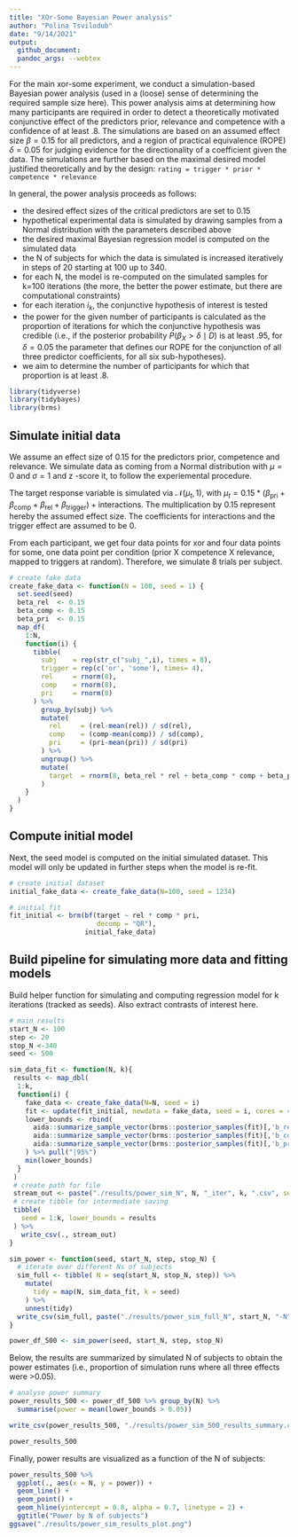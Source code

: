 ```yaml
---
title: "XOr-Some Bayesian Power analysis"
author: "Polina Tsvilodub"
date: "9/14/2021"
output: 
  github_document:
  pandoc_args: --webtex
---
```


For the main xor-some experiment, we conduct a simulation-based Bayesian power analysis (used in a (loose) sense of determining the required sample size here). This power analysis aims at determining how many participants are required in order to detect a theoretically motivated conjunctive effect of the predictors prior, relevance and competence with a confidence of at least .8. The simulations are based on an assumed effect size $\beta = 0.15$ for all predictors, and a region of practical equivalence (ROPE) $\delta = 0.05$ for judging evidence for the directionality of a coefficient given the data. The simulations are further based on the maximal desired model justified theoretically and by the design: `rating = trigger * prior * competence * relevance`

In general, the power analysis proceeds as follows: 

* the desired effect sizes of the critical predictors are set to $0.15$ 
* hypothetical experimental data is simulated by drawing samples from a Normal distribution with the parameters described above 
* the desired maximal Bayesian regression model is computed on the simulated data 
* the N of subjects for which the data is simulated is increased iteratively in steps of 20 starting at 100 up to 340.
* for each N, the model is re-computed on the simulated samples for k=100 iterations (the more, the better the power estimate, but there are computational constraints)
* for each iteration $i_k$, the conjunctive hypothesis of interest is tested 
* the power for the given number of participants is calculated as the proportion of iterations for which the conjunctive hypothesis was credible (i.e., if the posterior probability $P(\beta_X > \delta \mid D)$ is at least $.95$, for $\delta = 0.05$ the parameter that defines our ROPE for the conjunction of all three predictor coefficients, for all six sub-hypotheses).
* we aim to determine the number of participants for which that proportion is at least .8.


```r
library(tidyverse)
library(tidybayes)
library(brms)
```

## Simulate initial data
We assume an effect size of 0.15 for the predictors prior, competence and relevance. We simulate data as coming from a Normal distribution with $\mu=0$ and $\sigma=1$ and z -score it, to follow the experiemental procedure. 

The target response variable is simulated via $\mathcal{N}(\mu_t, 1)$, with $\mu_t = 0.15 * ( \beta_\text{pri} + \beta_\text{comp} + \beta_\text{rel} + \beta_\text{trigger} ) + \text{interactions}$. The multiplication by 0.15 represent hereby the assumed effect size. The coefficients for interactions and the trigger effect are assumed to be 0. 

From each participant, we get four data points for xor and four data points for some, one data point per condition (prior X competence X relevance, mapped to triggers at random). Therefore, we simulate 8 trials per subject. 

```r
# create fake data
create_fake_data <- function(N = 100, seed = 1) {
  set.seed(seed)
  beta_rel  <- 0.15
  beta_comp <- 0.15
  beta_pri  <- 0.15
  map_df(
    1:N, 
    function(i) {
      tibble(
        subj    = rep(str_c("subj_",i), times = 8),
        trigger = rep(c('or', 'some'), times= 4), 
        rel     = rnorm(8),
        comp    = rnorm(8),
        pri     = rnorm(8)
      ) %>% 
        group_by(subj) %>% 
        mutate(
          rel     = (rel-mean(rel)) / sd(rel),
          comp    = (comp-mean(comp)) / sd(comp),
          pri     = (pri-mean(pri)) / sd(pri)
        ) %>% 
        ungroup() %>% 
        mutate(
          target  = rnorm(8, beta_rel * rel + beta_comp * comp + beta_pri * pri)
        )
    }
  )
}

```

## Compute initial model
Next, the seed model is computed on the initial simulated dataset. This model will only be updated in further steps when the model is re-fit. 
```r
# create initial dataset 
initial_fake_data <- create_fake_data(N=100, seed = 1234)

# initial fit
fit_initial <- brm(bf(target ~ rel * comp * pri,
                      decomp = "QR"), 
                   initial_fake_data)

```

## Build pipeline for simulating more data and fitting models

Build helper function for simulating and computing regression model for k iterations (tracked as seeds). Also extract contrasts of interest here.
```r
# main results
start_N <- 100
step <- 20
stop_N <-340
seed <- 500

sim_data_fit <- function(N, k){
 results <- map_dbl(
  1:k, 
  function(i) {
    fake_data <- create_fake_data(N=N, seed = i)
    fit <- update(fit_initial, newdata = fake_data, seed = i, cores = 4)
    lower_bounds <- rbind(
      aida::summarize_sample_vector(brms::posterior_samples(fit)[,'b_rel'], "rel"),
      aida::summarize_sample_vector(brms::posterior_samples(fit)[,'b_comp'], "comp"),
      aida::summarize_sample_vector(brms::posterior_samples(fit)[,'b_pri'], "pri")
    ) %>% pull("|95%")
    min(lower_bounds)
  }
 )
 # create path for file
 stream_out <- paste("./results/power_sim_N", N, "_iter", k, ".csv", sep="")
 # create tibble for intermediate saving
 tibble(
   seed = 1:k, lower_bounds = results
 ) %>%
   write_csv(., stream_out)
}

sim_power <- function(seed, start_N, step, stop_N) {
  # iterate over different Ns of subjects
  sim_full <- tibble( N = seq(start_N, stop_N, step)) %>%
    mutate(
      tidy = map(N, sim_data_fit, k = seed)
    ) %>%
    unnest(tidy)
  write_csv(sim_full, paste("./results/power_sim_full_N", start_N, "-N", stop_N, "_iter", seed, ".csv", sep=""), append = T, col_names = T)
}

power_df_500 <- sim_power(seed, start_N, step, stop_N)

```

Below, the results are summarized by simulated N of subjects to obtain the power estimates (i.e., proportion of simulation runs where all three effects were >0.05).
```r
# analyse power summary
power_results_500 <- power_df_500 %>% group_by(N) %>% 
  summarise(power = mean(lower_bounds > 0.05))

write_csv(power_results_500, "./results/power_sim_500_results_summary.csv")

power_results_500
```

Finally, power results are visualized as a function of the N of subjects:
```r
power_results_500 %>%
  ggplot(., aes(x = N, y = power)) +
  geom_line() +
  geom_point() +
  geom_hline(yintercept = 0.8, alpha = 0.7, linetype = 2) +
  ggtitle("Power by N of subjects") 
ggsave("./results/power_sim_results_plot.png")
```